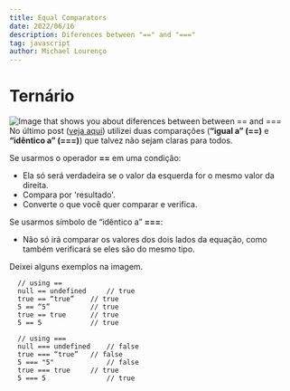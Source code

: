 ```yaml
---
title: Equal Comparators
date: 2022/06/16
description: Diferences between "==" and "==="
tag: javascript
author: Michael Lourenço
---
```


# Ternário

<Image
  src="/images/SPT-EQUAL-COMPARATORS.png"
  alt="Image that shows you about diferences between between == and ==="
  width={1278}
  height={1340}
  priority
  className="next-image"
/>
No último post ([veja aqui](https://bit.ly/3xZabw9)) utilizei duas comparações (**“igual a” (==)** e **“idêntico a” (===)**) que talvez não sejam claras para todos.

Se usarmos o operador **==** em uma condição:
 - Ela só será verdadeira se o valor da esquerda for o mesmo valor da direita.
 - Compara por 'resultado'.
 - Converte o que você quer comparar e verifica.

Se usarmos símbolo de “idêntico a” **===**:
 - Não só irá comparar os valores dos dois lados da equação, como também verificará se eles são do mesmo tipo.

Deixei alguns exemplos na imagem.

```
  // using ==
  null == undefined 	// true
  true == “true”  	// true
  5 == “5”        	// true
  true == true    	// true
  5 == 5          	// true
    
  // using ===
  null === undefined	// false
  true === “true” 	// false
  5 === "5"         	// false
  true === true   	// true
  5 === 5       		// true
```